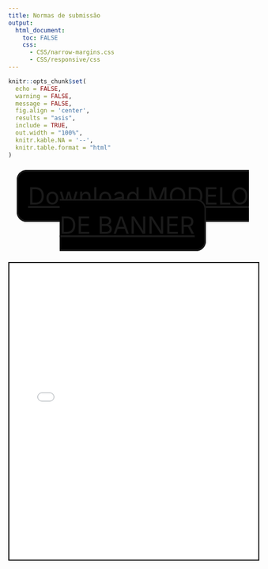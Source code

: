 ```yaml
---
title: Normas de submissão
output:
  html_document:
    toc: FALSE
    css:
      - CSS/narrow-margins.css
      - CSS/responsive/css
---
```


<!--install and/or load all R packages-->
```r
knitr::opts_chunk$set(
  echo = FALSE,
  warning = FALSE,
  message = FALSE,
  fig.align = 'center',
  results = "asis",
  include = TRUE,
  out.width = "100%",
  knitr.kable.NA = '--',
  knitr.table.format = "html"
)
```

<br>

<center>

<a style="font-size: 3rem; border: solid; border-radius: 20px; padding: 20px; background-color: black" href="2024/Banner_paradesportivo.pptx" download="Banner_paradesportivo.pptx">Download MODELO DE BANNER</a>

<br>

<iframe src="2024/Normas_Tema_Livre_2024.pdf" style="width:100%; height:600px; border:2px solid black;"></iframe>

</center>

<br>

